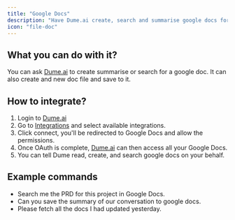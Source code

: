 ```yaml
---
title: "Google Docs"
description: "Have Dume.ai create, search and summarise google docs for you."
icon: "file-doc"
---
```


## **What you can do with it?**

You can ask [Dume.ai](http://Dume.ai) to create summarise or search for a google doc. It can also create and new doc file and save to it.

## How to integrate?

1. Login to [Dume.ai](http://Dume.ai)
2. Go to [Integrations](https://app.dume.ai/integrations) and select available integrations.
3. Click connect, you'll be redirected to Google Docs and allow the permissions.
4. Once OAuth is complete, [Dume.ai](http://Dume.ai) can then access all your Google Docs.
5. You can tell Dume read, create, and search google docs on your behalf.

## Example commands

- Search me the PRD for this project in Google Docs.
- Can you save the summary of our conversation to google docs.
- Please fetch all the docs I had updated yesterday.

##  